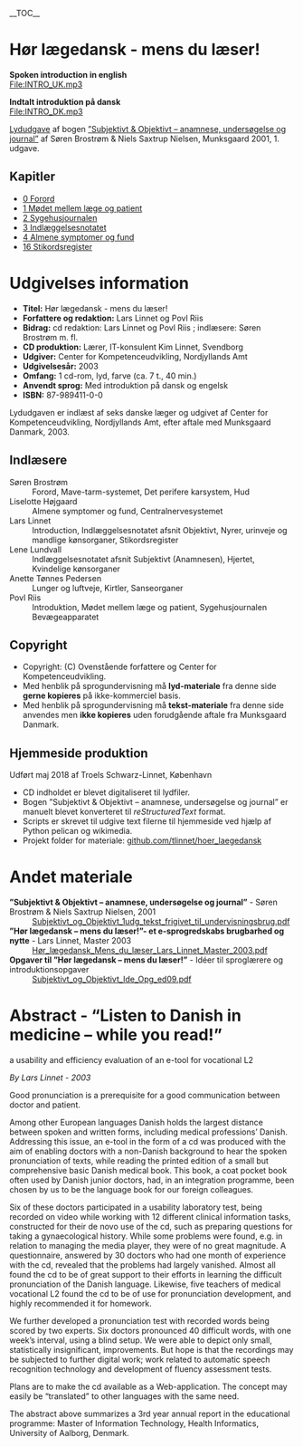 __TOC__

= Hør lægedansk - mens du læser! =

'''Spoken introduction in english'''<br />
<html5media>File:INTRO_UK.mp3</html5media>

'''Indtalt introduktion på dansk'''<br />
<html5media>File:INTRO_DK.mp3</html5media>

[[Lydfiler|Lydudgave]] af bogen [[Media:Subjektivt_og_Objektivt_1udg_tekst_frigivet_til_undervisningsbrug.pdf|”Subjektivt &amp; Objektivt – anamnese, undersøgelse og journal”]] af Søren Brostrøm &amp; Niels Saxtrup Nielsen, Munksgaard 2001, 1. udgave.

== Kapitler ==

* [[0_Forord|0 Forord]]
* [[1_Mødet_mellem_læge_og_patient|1 Mødet mellem læge og patient]]
* [[2_Sygehusjournalen|2 Sygehusjournalen]]
* [[3_Indlæggelsesnotatet|3 Indlæggelsesnotatet]]
* [[4_Almene_symptomer_og_fund|4 Almene symptomer og fund]]
* [[16_Stikordsregister|16 Stikordsregister]]

= Udgivelses information =

* '''Titel:''' Hør lægedansk - mens du læser!
* '''Forfattere og redaktion:''' Lars Linnet og Povl Riis
* '''Bidrag:''' cd redaktion: Lars Linnet og Povl Riis ; indlæsere: Søren Brostrøm m. fl.
* '''CD produktion:''' Lærer, IT-konsulent Kim Linnet, Svendborg
* '''Udgiver:''' Center for Kompetenceudvikling, Nordjyllands Amt
* '''Udgivelsesår:''' 2003
* '''Omfang:''' 1 cd-rom, lyd, farve (ca. 7 t., 40 min.)
* '''Anvendt sprog:''' Med introduktion på dansk og engelsk
* '''ISBN:''' 87-989411-0-0

Lydudgaven er indlæst af seks danske læger og udgivet af Center for Kompetenceudvikling, Nordjyllands Amt, efter aftale med Munksgaard Danmark, 2003.

== Indlæsere ==

; Søren Brostrøm
: Forord, Mave-tarm-systemet, Det perifere karsystem, Hud
; Liselotte Højgaard
: Almene symptomer og fund, Centralnervesystemet
; Lars Linnet
: Introduction, Indlæggelsesnotatet afsnit Objektivt, Nyrer, urinveje og mandlige kønsorganer, Stikordsregister
; Lene Lundvall
: Indlæggelsesnotatet afsnit Subjektivt (Anamnesen), Hjertet, Kvindelige kønsorganer
; Anette Tønnes Pedersen
: Lunger og luftveje, Kirtler, Sanseorganer
; Povl Riis
: Introduktion, Mødet mellem læge og patient, Sygehusjournalen Bevægeapparatet

== Copyright ==

* Copyright: (C) Ovenstående forfattere og Center for Kompetenceudvikling.
* Med henblik på sprogundervisning må '''lyd-materiale''' fra denne side '''gerne kopieres''' på ikke-kommerciel basis.
* Med henblik på sprogundervisning må '''tekst-materiale''' fra denne side anvendes men '''ikke kopieres''' uden forudgående aftale fra Munksgaard Danmark.

== Hjemmeside produktion ==

Udført maj 2018 af Troels Schwarz-Linnet, København

* CD indholdet er blevet digitaliseret til lydfiler.
* Bogen ”Subjektivt &amp; Objektivt – anamnese, undersøgelse og journal” er manuelt blevet konverteret til ''reStructuredText'' format.
* Scripts er skrevet til udgive text filerne til hjemmeside ved hjælp af Python pelican og wikimedia.
* Projekt folder for materiale: [https://github.com/tlinnet/hoer_laegedansk github.com/tlinnet/hoer_laegedansk]

= Andet materiale =

; '''”Subjektivt &amp; Objektivt – anamnese, undersøgelse og journal”''' - Søren Brostrøm &amp; Niels Saxtrup Nielsen, 2001
: [[Media:Subjektivt_og_Objektivt_1udg_tekst_frigivet_til_undervisningsbrug.pdf | Subjektivt_og_Objektivt_1udg_tekst_frigivet_til_undervisningsbrug.pdf]]
; '''”Hør lægedansk – mens du læser!”- et e-sprogredskabs brugbarhed og nytte''' - Lars Linnet, Master 2003
: [[Media:Hør_lægedansk_Mens_du_læser_Lars_Linnet_Master_2003.pdf | Hør_lægedansk_Mens_du_læser_Lars_Linnet_Master_2003.pdf]]
; '''Opgaver til ”Hør lægedansk – mens du læser!”''' - Idéer til sproglærere og introduktionsopgaver
: [[Media:Subjektivt_og_Objektivt_Ide_Opg_ed09.pdf | Subjektivt_og_Objektivt_Ide_Opg_ed09.pdf]]

= Abstract - “Listen to Danish in medicine – while you read!” =

a usability and efficiency evaluation of an e-tool for vocational L2

''By Lars Linnet - 2003''

Good pronunciation is a prerequisite for a good communication between doctor and patient.

Among other European languages Danish holds the largest distance between spoken and written forms, including medical professions’ Danish. Addressing this issue, an e-tool in the form of a cd was produced with the aim of enabling doctors with a non-Danish background to hear the spoken pronunciation of texts, while reading the printed edition of a small but comprehensive basic Danish medical book. This book, a coat pocket book often used by Danish junior doctors, had, in an integration programme, been chosen by us to be the language book for our foreign colleagues.

Six of these doctors participated in a usability laboratory test, being recorded on video while working with 12 different clinical information tasks, constructed for their de novo use of the cd, such as preparing questions for taking a gynaecological history. While some problems were found, e.g. in relation to managing the media player, they were of no great magnitude. A questionnaire, answered by 30 doctors who had one month of experience with the cd, revealed that the problems had largely vanished. Almost all found the cd to be of great support to their efforts in learning the difficult pronunciation of the Danish language. Likewise, five teachers of medical vocational L2 found the cd to be of use for pronunciation development, and highly recommended it for homework.

We further developed a pronunciation test with recorded words being scored by two experts. Six doctors pronounced 40 difficult words, with one week’s interval, using a blind setup. We were able to depict only small, statistically insignificant, improvements. But hope is that the recordings may be subjected to further digital work; work related to automatic speech recognition technology and development of fluency assessment tests.

Plans are to make the cd available as a Web-application. The concept may easily be “translated” to other languages with the same need.

The abstract above summarizes a 3rd year annual report in the educational programme: Master of Information Technology, Health Informatics, University of Aalborg, Denmark.
